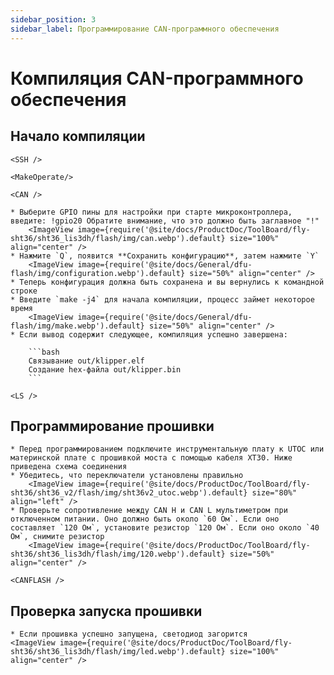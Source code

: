```yaml
---
sidebar_position: 3
sidebar_label: Программирование CAN-программного обеспечения
---
```




# Компиляция CAN-программного обеспечения

## Начало компиляции

    <SSH />

    <MakeOperate/>

    <CAN />

    * Выберите GPIO пины для настройки при старте микроконтроллера, введите: !gpio20 Обратите внимание, что это должно быть заглавное "!"
        <ImageView image={require('@site/docs/ProductDoc/ToolBoard/fly-sht36/sht36_lis3dh/flash/img/can.webp').default} size="100%" align="center" />
    * Нажмите `Q`, появится **Сохранить конфигурацию**, затем нажмите `Y`
        <ImageView image={require('@site/docs/General/dfu-flash/img/configuration.webp').default} size="50%" align="center" />
    * Теперь конфигурация должна быть сохранена и вы вернулись к командной строке
    * Введите `make -j4` для начала компиляции, процесс займет некоторое время
        <ImageView image={require('@site/docs/General/dfu-flash/img/make.webp').default} size="50%" align="center" />
    * Если вывод содержит следующее, компиляция успешно завершена:

        ```bash
        Связывание out/klipper.elf
        Создание hex-файла out/klipper.bin
        ```

    <LS />


## Программирование прошивки

    * Перед программированием подключите инструментальную плату к UTOC или материнской плате с прошивкой моста с помощью кабеля XT30. Ниже приведена схема соединения
    * Убедитесь, что переключатели установлены правильно
        <ImageView image={require('@site/docs/ProductDoc/ToolBoard/fly-sht36/sht36_v2/flash/img/sht36v2_utoc.webp').default} size="80%" align="left" />
    * Проверьте сопротивление между CAN H и CAN L мультиметром при отключенном питании. Оно должно быть около `60 Ом`. Если оно составляет `120 Ом`, установите резистор `120 Ом`. Если оно около `40 Ом`, снимите резистор
        <ImageView image={require('@site/docs/ProductDoc/ToolBoard/fly-sht36/sht36_lis3dh/flash/img/120.webp').default} size="50%" align="center" />

    <CANFLASH />

## Проверка запуска прошивки

    * Если прошивка успешно запущена, светодиод загорится
    <ImageView image={require('@site/docs/ProductDoc/ToolBoard/fly-sht36/sht36_lis3dh/flash/img/led.webp').default} size="100%" align="center" />
